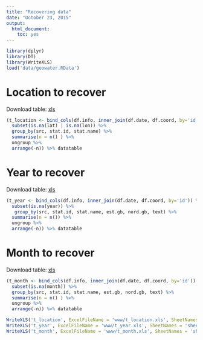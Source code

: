 ```yaml
---
title: "Recovering data"
date: "October 23, 2015"
output: 
  html_document: 
    toc: yes
---
```


```r
library(dplyr)
library(DT)
library(WriteXLS)
load('data/geowater.RData')
```

# Location to recover

Download table: [xls](t_location.xls)

```r
(t_location <- bind_cols(df.info, inner_join(df.date, df.coord, by='id')) %>% 
  subset(is.na(lat) | is.na(lon)) %>% 
  group_by(src, stat.id, stat.name) %>% 
  summarise(n = n() ) %>%
  ungroup %>%
  arrange(-n)) %>% datatable
```


# Year to recover

Download table: [xls](t_year.xls)

```r
(t_year <- bind_cols(df.info, inner_join(df.date, df.coord, by='id')) %>% 
  subset(is.na(year)) %>% 
   group_by(src, stat.id, stat.name, est.gb, nord.gb, text) %>% 
  summarise(n = n()) %>%
  ungroup %>%
  arrange(-n)) %>% datatable
```

# Month to recover

Download table: [xls](t_month.xls)

```r
(t_month <- bind_cols(df.info, inner_join(df.date, df.coord, by='id')) %>% 
  subset(is.na(month)) %>% 
  group_by(src, stat.id, stat.name, est.gb, nord.gb, text) %>% 
  summarise(n = n() ) %>%
  ungroup %>%
  arrange(-n)) %>% datatable
```

```r
WriteXLS('t_location', ExcelFileName = 'www/t_location.xls', SheetNames = 'sheet01')
WriteXLS('t_year', ExcelFileName = 'www/t_year.xls', SheetNames = 'sheet01')
WriteXLS('t_month', ExcelFileName = 'www/t_month.xls', SheetNames = 'sheet01')
```

